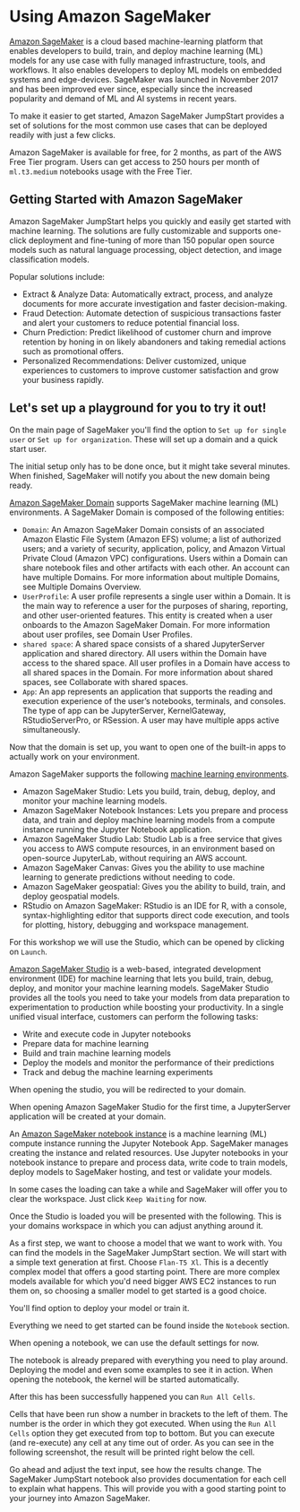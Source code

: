 # Using Amazon SageMaker

[Amazon SageMaker](https://aws.amazon.com/pm/sagemaker/) is a cloud based machine-learning platform that enables developers to build, train, and deploy machine learning (ML) models for any use case with fully managed infrastructure, tools, and workflows.
It also enables developers to deploy ML models on embedded systems and edge-devices. SageMaker was launched in November 2017 and has been improved ever since, especially since the increased popularity and demand of ML and AI systems in recent years.

To make it easier to get started, Amazon SageMaker JumpStart provides a set of solutions for the most common use cases that can be deployed readily with just a few clicks.

Amazon SageMaker is available for free, for 2 months, as part of the AWS Free Tier program. Users can get access to 250 hours per month of `ml.t3.medium` notebooks usage with the Free Tier.

<Screenshot src="img/screenshots/7-vector-search/5-aws-sagemaker/0-pricing.png" url="https://aws.amazon.com/pm/sagemaker/" alt="AWS SageMaker" />

## Getting Started with Amazon SageMaker
Amazon SageMaker JumpStart helps you quickly and easily get started with machine learning. The solutions are fully customizable and supports one-click deployment and fine-tuning of more than 150 popular open source models such as natural language processing, object detection, and image classification models.

Popular solutions include:
- Extract & Analyze Data: Automatically extract, process, and analyze documents for more accurate investigation and faster decision-making.
- Fraud Detection: Automate detection of suspicious transactions faster and alert your customers to reduce potential financial loss.
- Churn Prediction: Predict likelihood of customer churn and improve retention by honing in on likely abandoners and taking remedial actions such as promotional offers.
- Personalized Recommendations: Deliver customized, unique experiences to customers to improve customer satisfaction and grow your business rapidly.

## Let's set up a playground for you to try it out!

On the main page of SageMaker you'll find the option to `Set up for single user` or `Set up for organization`. These will set up a domain and a quick start user.

<Screenshot src="img/screenshots/7-vector-search/5-aws-sagemaker/1-main-page.png" url="https://aws.amazon.com/pm/sagemaker/" alt="AWS SageMaker" />
<Screenshot src="img/screenshots/7-vector-search/5-aws-sagemaker/2-setup-started.png" url="https://aws.amazon.com/pm/sagemaker/" alt="AWS SageMaker" />
<Screenshot src="img/screenshots/7-vector-search/5-aws-sagemaker/3-preparing-domain.png" url="https://aws.amazon.com/pm/sagemaker/" alt="AWS SageMaker" />

The initial setup only has to be done once, but it might take several minutes. When finished, SageMaker will notify you about the new domain being ready.

[Amazon SageMaker Domain](https://docs.aws.amazon.com/sagemaker/latest/dg/sm-domain.html) supports SageMaker machine learning (ML) environments. A SageMaker Domain is composed of the following entities:
- `Domain`: An Amazon SageMaker Domain consists of an associated Amazon Elastic File System (Amazon EFS) volume; a list of authorized users; and a variety of security, application, policy, and Amazon Virtual Private Cloud (Amazon VPC) configurations. Users within a Domain can share notebook files and other artifacts with each other. An account can have multiple Domains. For more information about multiple Domains, see Multiple Domains Overview.
- `UserProfile`: A user profile represents a single user within a Domain. It is the main way to reference a user for the purposes of sharing, reporting, and other user-oriented features. This entity is created when a user onboards to the Amazon SageMaker Domain. For more information about user profiles, see Domain User Profiles.
- `shared space`: A shared space consists of a shared JupyterServer application and shared directory. All users within the Domain have access to the shared space. All user profiles in a Domain have access to all shared spaces in the Domain. For more information about shared spaces, see Collaborate with shared spaces.
- `App`: An app represents an application that supports the reading and execution experience of the user’s notebooks, terminals, and consoles. The type of app can be JupyterServer, KernelGateway, RStudioServerPro, or RSession. A user may have multiple apps active simultaneously.

<Screenshot src="img/screenshots/7-vector-search/5-aws-sagemaker/4-domain-ready.png" url="https://aws.amazon.com/pm/sagemaker/" alt="AWS SageMaker" />

Now that the domain is set up, you want to open one of the built-in apps to actually work on your environment.

Amazon SageMaker supports the following [machine learning environments](https://docs.aws.amazon.com/sagemaker/latest/dg/machine-learning-environments.html).
- Amazon SageMaker Studio: Lets you build, train, debug, deploy, and monitor your machine learning models.
- Amazon SageMaker Notebook Instances: Lets you prepare and process data, and train and deploy machine learning models from a compute instance running the Jupyter Notebook application.
- Amazon SageMaker Studio Lab: Studio Lab is a free service that gives you access to AWS compute resources, in an environment based on open-source JupyterLab, without requiring an AWS account.
- Amazon SageMaker Canvas: Gives you the ability to use machine learning to generate predictions without needing to code.
- Amazon SageMaker geospatial: Gives you the ability to build, train, and deploy geospatial models.
- RStudio on Amazon SageMaker: RStudio is an IDE for R, with a console, syntax-highlighting editor that supports direct code execution, and tools for plotting, history, debugging and workspace management.

For this workshop we will use the Studio, which can be opened by clicking on `Launch`.

[Amazon SageMaker Studio](https://docs.aws.amazon.com/sagemaker/latest/dg/studio.html) is a web-based, integrated development environment (IDE) for machine learning that lets you build, train, debug, deploy, and monitor your machine learning models. SageMaker Studio provides all the tools you need to take your models from data preparation to experimentation to production while boosting your productivity. In a single unified visual interface, customers can perform the following tasks:
- Write and execute code in Jupyter notebooks
- Prepare data for machine learning
- Build and train machine learning models
- Deploy the models and monitor the performance of their predictions
- Track and debug the machine learning experiments

<Screenshot src="img/screenshots/7-vector-search/5-aws-sagemaker/5-open-studio.png" url="https://aws.amazon.com/pm/sagemaker/" alt="AWS SageMaker" />

When opening the studio, you will be redirected to your domain.

<Screenshot src="img/screenshots/7-vector-search/5-aws-sagemaker/6-domain-redirect.png" url="https://aws.amazon.com/pm/sagemaker/" alt="AWS SageMaker" />

When opening Amazon SageMaker Studio for the first time, a JupyterServer application will be created at your domain.

An [Amazon SageMaker notebook instance](https://docs.aws.amazon.com/sagemaker/latest/dg/nbi.html) is a machine learning (ML) compute instance running the Jupyter Notebook App. SageMaker manages creating the instance and related resources. Use Jupyter notebooks in your notebook instance to prepare and process data, write code to train models, deploy models to SageMaker hosting, and test or validate your models.

<Screenshot src="img/screenshots/7-vector-search/5-aws-sagemaker/7-creating-JupyterServer-app.png" url="https://aws.amazon.com/pm/sagemaker/" alt="AWS SageMaker" />

In some cases the loading can take a while and SageMaker will offer you to clear the workspace. Just click `Keep Waiting` for now.

<Screenshot src="img/screenshots/7-vector-search/5-aws-sagemaker/8-notebook-loading-screen.png" url="https://aws.amazon.com/pm/sagemaker/" alt="AWS SageMaker" />

Once the Studio is loaded you will be presented with the following. This is your domains workspace in which you can adjust anything around it.

<Screenshot src="img/screenshots/7-vector-search/5-aws-sagemaker/9-studio-homepage.png" url="https://aws.amazon.com/pm/sagemaker/" alt="AWS SageMaker" />

As a first step, we want to choose a model that we want to work with. You can find the models in the SageMaker JumpStart section. We will start with a simple text generation at first. Choose `Flan-T5 Xl`.
This is a decently complex model that offers a good starting point. There are more complex models available for which you'd need bigger AWS EC2 instances to run them on, so choosing a smaller model to get started is a good choice.

<Screenshot src="img/screenshots/7-vector-search/5-aws-sagemaker/10-sagemaker-jumpstart.png" url="https://aws.amazon.com/pm/sagemaker/" alt="AWS SageMaker" />

You'll find option to deploy your model or train it.

<Screenshot src="img/screenshots/7-vector-search/5-aws-sagemaker/11-flan-t5-xl-deploy.png" url="https://aws.amazon.com/pm/sagemaker/" alt="AWS SageMaker" />

Everything we need to get started can be found inside the `Notebook` section.

<Screenshot src="img/screenshots/7-vector-search/5-aws-sagemaker/12-flan-t5-xl-notebook.png" url="https://aws.amazon.com/pm/sagemaker/" alt="AWS SageMaker" />

When opening a notebook, we can use the default settings for now.

<Screenshot src="img/screenshots/7-vector-search/5-aws-sagemaker/13-notebook-environment.png" url="https://aws.amazon.com/pm/sagemaker/" alt="AWS SageMaker" />

The notebook is already prepared with everything you need to play around. Deploying the model and even some examples to see it in action. When opening the notebook, the kernel will be started automatically.

<Screenshot src="img/screenshots/7-vector-search/5-aws-sagemaker/14-notebook-starting.png" url="https://aws.amazon.com/pm/sagemaker/" alt="AWS SageMaker" />

After this has been successfully happened you can `Run All Cells`.

<Screenshot src="img/screenshots/7-vector-search/5-aws-sagemaker/15-notebook-ready.png" url="https://aws.amazon.com/pm/sagemaker/" alt="AWS SageMaker" />

Cells that have been run show a number in brackets to the left of them. The number is the order in which they got executed. When using the `Run All Cells` option they get executed from top to bottom.
But you can execute (and re-execute) any cell at any time out of order. As you can see in the following screenshot, the result will be printed right below the cell.

<Screenshot src="img/screenshots/7-vector-search/5-aws-sagemaker/16-inference-code-example.png" url="https://aws.amazon.com/pm/sagemaker/" alt="AWS SageMaker" />

Go ahead and adjust the text input, see how the results change. The SageMaker JumpStart notebook also provides documentation for each cell to explain what happens.
This will provide you with a good starting point to your journey into Amazon SageMaker.
